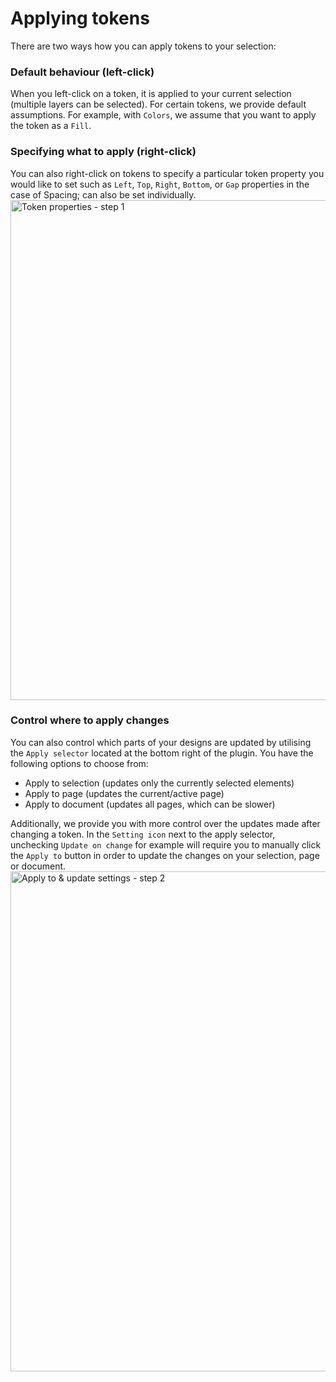 # Applying tokens

There are two ways how you can apply tokens to your selection:

### Default behaviour (left-click)
When you left-click on a token, it is applied to your current selection (multiple layers can be selected). For certain tokens, we provide default assumptions. For example, with `Colors`, we assume that you want to apply the token as a `Fill`.

### Specifying what to apply (right-click)
You can also right-click on tokens to specify a particular token property you would like to set such as `Left`, `Top`, `Right`, `Bottom`, or `Gap` properties in the case of Spacing; can also be set individually.  
<img src='/token-property.png' alt="Token properties - step 1" width="800"/>

### Control where to apply changes
You can also control which parts of your designs are updated by utilising the `Apply selector` located at the bottom right of the plugin. You have the following options to choose from:
- Apply to selection (updates only the currently selected elements)
- Apply to page (updates the current/active page)
- Apply to document (updates all pages, which can be slower)

Additionally, we provide you with more control over the updates made after changing a token. In the `Setting icon` next to the apply selector, unchecking `Update on change` for example will require you to manually click the `Apply to` button in order to update the changes on your selection, page or document.
<img src='/update-settings.png' alt="Apply to & update settings - step 2" width="800"/>

